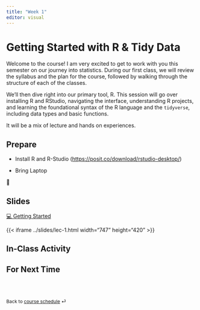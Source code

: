 ```yaml
---
title: "Week 1"
editor: visual
---
```


# Getting Started with R & Tidy Data

Welcome to the course! I am very excited to get to work with you this semester on our journey into statistics. During our first class, we will review the syllabus and the plan for the course, followed by walking through the structure of each of the classes.

We’ll then dive right into our primary tool, R. This session will go over installing R and RStudio, navigating the interface, understanding R projects, and learning the foundational syntax of the R language and the `tidyverse`, including data types and basic functions.

It will be a mix of lecture and hands on experiences.

## Prepare

-   Install R and R-Studio (<https://posit.co/download/rstudio-desktop/>)

-   Bring Laptop

📖

## Slides

[💻 Getting Started](../slides/lec-1.html){target="_blank"}

{{< iframe ../slides/lec-1.html width="747" height="420" >}}

## In-Class Activity

## For Next Time

<br><br>

::: {style="font-size: 0.875em;"}
Back to [course schedule](/ "Course schedule") ⏎
:::
